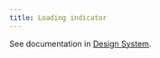 ```yaml
---
title: Loading indicator
---
```


See documentation in [Design System](/va-mobile-app/design/Components/Alerts%20and%20progress/LoadingIndicator).